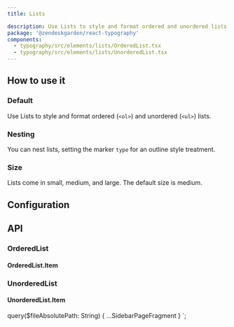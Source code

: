 ```yaml
---
title: Lists

description: Use Lists to style and format ordered and unordered lists.
package: '@zendeskgarden/react-typography'
components:
  - typography/src/elements/lists/OrderedList.tsx
  - typography/src/elements/lists/UnorderedList.tsx
---
```


## How to use it

### Default

Use Lists to style and format ordered (`<ol>`) and unordered (`<ul>`) lists.


<CodeExample code={DefaultCode}>
  <Default />
</CodeExample>

### Nesting

You can nest lists, setting the marker `type` for an outline style treatment.


<CodeExample code={NestingCode}>
  <Nesting />
</CodeExample>

### Size

Lists come in small, medium, and large. The default size is medium.


<CodeExample code={SizeCode}>
  <Size />
</CodeExample>

## Configuration

<Configuration reactPackage={props.data.mdx.package} components={props.data.mdx.components} />

## API


### OrderedList

<Component components={props.data.mdx.components} componentName="orderedList" />

<PropSheet components={props.data.mdx.components} componentName="orderedList" />

#### OrderedList.Item

<Component components={COMPONENTS} componentName="orderedList.item" />

### UnorderedList

<Component components={props.data.mdx.components} componentName="unorderedList" />

<PropSheet components={props.data.mdx.components} componentName="unorderedList" />

#### UnorderedList.Item

<Component components={COMPONENTS} componentName="unorderedList.item" />


  query($fileAbsolutePath: String) {
    ...SidebarPageFragment
  }
`;
